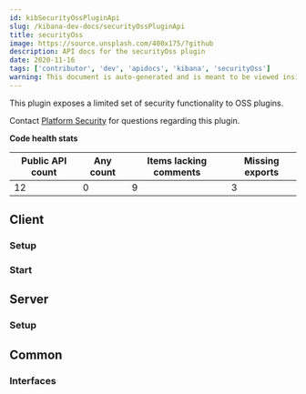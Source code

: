 ```yaml
---
id: kibSecurityOssPluginApi
slug: /kibana-dev-docs/securityOssPluginApi
title: securityOss
image: https://source.unsplash.com/400x175/?github
description: API docs for the securityOss plugin
date: 2020-11-16
tags: ['contributor', 'dev', 'apidocs', 'kibana', 'securityOss']
warning: This document is auto-generated and is meant to be viewed inside our experimental, new docs system. Reach out in #docs-engineering for more info.
---
```


This plugin exposes a limited set of security functionality to OSS plugins.

Contact [Platform Security](https://github.com/orgs/elastic/teams/kibana-security) for questions regarding this plugin.

**Code health stats**

| Public API count  | Any count | Items lacking comments | Missing exports |
|-------------------|-----------|------------------------|-----------------|
| 12 | 0 | 9 | 3 |

## Client

### Setup
<DocDefinitionList data={[securityOssObj.client.setup]}/>

### Start
<DocDefinitionList data={[securityOssObj.client.start]}/>

## Server

### Setup
<DocDefinitionList data={[securityOssObj.server.setup]}/>

## Common

### Interfaces
<DocDefinitionList data={securityOssObj.common.interfaces}/>

